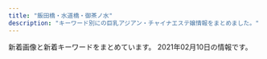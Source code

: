 ```yaml
---
title: "飯田橋・水道橋・御茶ノ水"
description: "キーワード別にの巨乳アジアン・チャイナエステ嬢情報をまとめました。"
---
```


新着画像と新着キーワードをまとめています。
2021年02月10日の情報です。

<DmmAffiliateIns />
<KeywordTable
  shops={
    [
    {
        "url": "http://venus.tyo.cm/",
        "station": "JR\u6c34\u9053\u6a4b\u99c5\u6771\u53e3",
        "name": "\u30d3\u30fc\u30ca\u30b9",
        "keywords": {
            "83": 10,
            "D": 18,
            "84": 4,
            "89": 6,
            "88": 4,
            "F": 6,
            "E": 6,
            "85": 6
        },
        "img_links": [
            "http://venus.tyo.cm/images/room4.jpg",
            "http://venus.tyo.cm/photos/sites/40/2020/05/202005250635220.jpg",
            "http://venus.tyo.cm/images/top.png",
            "http://venus.tyo.cm/photos/sites/40/2020/08/2020083109075685.jpeg",
            "http://venus.tyo.cm/images/room3.jpg",
            "http://venus.tyo.cm/images/spmainimg.jpg",
            "http://venus.tyo.cm/images/mainimg.jpg",
            "http://venus.tyo.cm/photos/sites/40/2020/08/2020083109075781.jpeg",
            "http://venus.tyo.cm/photos/sites/40/2020/08/2020083109075912.jpeg",
            "http://venus.tyo.cm/photos/sites/40/2020/10/202010021052282.jpeg",
            "http://venus.tyo.cm/photos/sites/40/2020/08/2020083109075883.jpeg",
            "http://venus.tyo.cm/images/room1.jpg",
            "http://venus.tyo.cm/images/pagetop.png",
            "http://venus.tyo.cm/images/room5.jpg",
            "http://venus.tyo.cm/photos/sites/40/2020/08/2020083110414612.jpeg",
            "http://venus.tyo.cm/photos/sites/40/2020/09/2020090907201289.jpeg",
            "http://venus.tyo.cm/photos/sites/40/2020/08/2020083110414597.jpeg",
            "http://venus.tyo.cm/images/room2.jpg",
            "http://venus.tyo.cm/photos/sites/40/2020/08/2020083109075784.jpeg",
            "http://venus.tyo.cm/images/room6.jpg",
            "http://venus.tyo.cm/photos/sites/40/2020/08/2020083109075848.jpeg",
            "http://venus.tyo.cm/photos/sites/40/2020/09/2020090907201348.jpeg",
            "http://venus.tyo.cm/photos/sites/40/2020/09/2020091012404045.jpeg"
        ]
    },
    {
        "name": "\u30e9\u30d4\u30b9",
        "station": "\u795e\u4fdd\u753a\u99c5A7\u51fa\u53e3",
        "img_links": [
            "http://rapisu.tokyo/images/mika.jpg",
            "http://rapisu.tokyo/images/flash.jpg",
            "http://rapisu.tokyo/images/end.png",
            "http://rapisu.tokyo/images/r2.jpg",
            "http://rapisu.tokyo/images/mobile.png",
            "http://rapisu.tokyo/images/meihui.jpg",
            "http://rapisu.tokyo/images/r1.jpg",
            "http://rapisu.tokyo/images/g0.jpg",
            "http://rapisu.tokyo/images/top.png",
            "http://rapisu.tokyo/images/flash1.jpg",
            "http://rapisu.tokyo/images/zi_staff.png",
            "http://rapisu.tokyo/images/r3.jpg",
            "http://rapisu.tokyo/images/tiao.png"
        ],
        "url": "http://rapisu.tokyo/",
        "keywords": {
            "C": 7
        }
    },
    {
        "keywords": {},
        "name": "\u30d7\u30ea\u30f3",
        "url": "https://suidobashi-mensesthe.com/",
        "img_links": [
            "https://suidobashi-mensesthe.com/staff/ai-l2.jpg",
            "https://suidobashi-mensesthe.com/staff/yui-s1.jpg",
            "https://suidobashi-mensesthe.com/images/footer-l.png",
            "https://suidobashi-mensesthe.com/images/prin-video2.jpg",
            "https://suidobashi-mensesthe.com/room/1-s.jpg",
            "https://suidobashi-mensesthe.com/mens-esthe-massage/2020/02/27/yui-s1.jpg",
            "https://suidobashi-mensesthe.com/staff/midori-l3.jpg",
            "https://suidobashi-mensesthe.com/room/4-s.jpg",
            "https://suidobashi-mensesthe.com/icon/line.png",
            "https://suidobashi-mensesthe.com/staff/midori-l1.jpg",
            "https://suidobashi-mensesthe.com/button/home.png",
            "https://suidobashi-mensesthe.com/room/1-l.jpg",
            "https://suidobashi-mensesthe.com/room/6-l.jpg",
            "https://suidobashi-mensesthe.com/room/2-s.jpg",
            "https://suidobashi-mensesthe.com/images/qrcode.png",
            "https://suidobashi-mensesthe.com/room/5-s.jpg",
            "https://suidobashi-mensesthe.com/room/2-l.jpg",
            "https://suidobashi-mensesthe.com/staff/midori-s3.jpg",
            "https://suidobashi-mensesthe.com/staff/midori-l2.jpg",
            "https://suidobashi-mensesthe.com/icon/facebook.png",
            "https://suidobashi-mensesthe.com/staff/yui-l1.jpg",
            "https://suidobashi-mensesthe.com/staff/ai-l1.jpg",
            "https://suidobashi-mensesthe.com/room/6-s.jpg",
            "https://suidobashi-mensesthe.com/staff/yumi-s1.jpg",
            "https://suidobashi-mensesthe.com/room/esthe2.jpg",
            "https://suidobashi-mensesthe.com/images/main-sp.jpg",
            "https://suidobashi-mensesthe.com/room/5-l.jpg",
            "https://suidobashi-mensesthe.com/images/header3.png",
            "https://suidobashi-mensesthe.com/staff/midori-s1.jpg",
            "https://suidobashi-mensesthe.com/images/clear.png",
            "https://suidobashi-mensesthe.com/room/4-l.jpg",
            "https://suidobashi-mensesthe.com/images/flower.png",
            "https://suidobashi-mensesthe.com/staff/erika-l1.jpg",
            "https://suidobashi-mensesthe.com/staff/yui-l2.jpg",
            "https://suidobashi-mensesthe.com/staff/yumi-l1.jpg",
            "https://suidobashi-mensesthe.com/staff/erika-s1.jpg",
            "https://suidobashi-mensesthe.com/room/3-l.jpg",
            "https://suidobashi-mensesthe.com/staff/ai-s1.jpg",
            "https://suidobashi-mensesthe.com/images/covit19.jpg",
            "https://suidobashi-mensesthe.com/button/blog.png",
            "https://suidobashi-mensesthe.com/room/esthe1.jpg",
            "https://suidobashi-mensesthe.com/images/footer-r.png",
            "https://suidobashi-mensesthe.com/staff/yui-s2.jpg",
            "https://suidobashi-mensesthe.com/images/main1.jpg",
            "https://suidobashi-mensesthe.com/room/esthe3.jpg",
            "https://suidobashi-mensesthe.com/staff/yumi-s2.jpg",
            "https://suidobashi-mensesthe.com/room/3-s.jpg",
            "https://suidobashi-mensesthe.com/staff/midori-s2.jpg",
            "https://suidobashi-mensesthe.com/button/staff.png",
            "https://suidobashi-mensesthe.com/icon/google_plus.png",
            "https://suidobashi-mensesthe.com/icon/twitter.png",
            "https://suidobashi-mensesthe.com/staff/ai-s2.jpg",
            "https://suidobashi-mensesthe.com/mens-esthe-massage/2020/08/06/yui-s1.jpg",
            "https://suidobashi-mensesthe.com/staff/yumil2.jpg"
        ],
        "station": "JR\u6c34\u9053\u6a4b\u99c5\u897f\u53e3"
    },
    {
        "img_links": [],
        "url": "https://raku-relax.tokyo/",
        "station": "\u725b\u8fbc\u795e\u697d\u5742\u99c5A2\u51fa\u53e3",
        "name": "\u697d\u697d",
        "keywords": {}
    },
    {
        "keywords": {
            "C": 17
        },
        "img_links": [
            "http://sln-relax.com/scdl/staff/10031.jpg",
            "http://sln-relax.com/scdl/staff/10021.jpg",
            "http://sln-relax.com/scdl/staff/10081.jpg",
            "http://sln-relax.com/img/ttl_concept.jpg",
            "http://sln-relax.com/img/att.jpg",
            "http://sln-relax.com/pic/topimg3.jpg",
            "http://sln-relax.com/i/files/homeimg.jpg",
            "http://sln-relax.com/img/ttl_tnew.jpg",
            "http://sln-relax.com/scdl/staff/10051.jpg",
            "http://sln-relax.com/i/files/girl01.jpg",
            "http://sln-relax.com/scdl/staff/10071.jpg",
            "http://sln-relax.com/img/ttl_rec.jpg",
            "http://sln-relax.com/i/files/girl02.jpg",
            "http://sln-relax.com/img/ttl_staff.png",
            "http://sln-relax.com/pic/head.png",
            "http://sln-relax.com/img/ttl_mobile.jpg",
            "http://sln-relax.com/scdl/staff/10061.jpg",
            "http://sln-relax.com/scdl/staff/10011.jpg",
            "http://sln-relax.com/pic/topimg1.jpg",
            "http://sln-relax.com/pic/topimg2.jpg",
            "http://sln-relax.com/scdl/staff/10041.jpg"
        ],
        "station": "JR\u6c34\u9053\u6a4b\u99c5\u897f\u53e3",
        "url": "http://sln-relax.com/",
        "name": "Lime"
    },
    {
        "keywords": {
            "84": 2,
            "85": 1,
            "D": 3,
            "94": 10,
            "C": 2,
            "F": 10
        },
        "name": "\u307f\u3055\u304d",
        "img_links": [
            "http://rioplioop.xyz/uploads/201215/1-20121514062YE.jpg",
            "http://rioplioop.xyz/picture/cam-01.jpg",
            "http://rioplioop.xyz/uploads/200601/1-200601142913462.jpg",
            "http://rioplioop.xyz/picture/foot01.jpg",
            "http://rioplioop.xyz/uploads/200601/1-200601142U5L7.jpg",
            "http://rioplioop.xyz/uploads/200619/1-20061912514T35.jpg",
            "http://rioplioop.xyz/uploads/200601/1-200601142629454.jpg",
            "http://rioplioop.xyz/uploads/200720/1-200H0125S1U2.jpg",
            "http://rioplioop.xyz/uploads/200601/1-200601142TY37.jpg",
            "http://rioplioop.xyz/uploads/201207/1-20120G62S9A5.jpg",
            "http://rioplioop.xyz/uploads/200601/1-200601142P4643.jpg",
            "http://rioplioop.xyz/uploads/200710/1-200G01PS2Q3.jpg",
            "http://rioplioop.xyz/uploads/210107/1-21010G41433150.jpg",
            "http://rioplioop.xyz/uploads/200619/1-200619125204158.jpg",
            "http://rioplioop.xyz/uploads/200601/1-200601142G5438.jpg",
            "http://rioplioop.xyz/uploads/210122/1-2101221A121555.jpg",
            "http://rioplioop.xyz/uploads/201215/1-201215140614E6.jpg",
            "http://rioplioop.xyz/uploads/200709/1-200FZ94240538.jpg",
            "http://rioplioop.xyz/uploads/200625/1-200625140422133.jpg",
            "http://rioplioop.xyz/uploads/200625/1-200625140331O1.jpg",
            "http://rioplioop.xyz/uploads/200601/1-200601142921510.jpg",
            "http://rioplioop.xyz/uploads/200601/1-200601142639540.jpg",
            "http://rioplioop.xyz/picture/m-top004.jpg",
            "http://rioplioop.xyz/uploads/200601/1-200601142R2G3.jpg",
            "http://rioplioop.xyz/uploads/210107/1-21010G41345N3.jpg",
            "http://rioplioop.xyz/picture/m-top003.jpg",
            "http://rioplioop.xyz/uploads/200601/1-200601142K43F.jpg",
            "http://rioplioop.xyz/uploads/200601/1-200601142S1947.jpg",
            "http://rioplioop.xyz/uploads/200709/1-200FZ94225252.jpg",
            "http://rioplioop.xyz/picture/m-head01.jpg",
            "http://rioplioop.xyz/picture/call.png",
            "http://rioplioop.xyz/uploads/200720/1-200H0125T94A.jpg",
            "http://rioplioop.xyz/uploads/200601/1-200601142F5435.jpg",
            "http://rioplioop.xyz/uploads/210122/1-2101221A05a06.jpg"
        ],
        "station": "JR\u6c34\u9053\u6a4b\u99c5\u6771\u53e3",
        "url": "http://rioplioop.xyz/"
    },
    {
        "name": "\u60a0 \u3086\u3046",
        "station": "JR\u6c34\u9053\u6a4b\u99c5\u897f\u53e3",
        "keywords": {
            "85": 21,
            "86": 7,
            "D": 35,
            "87": 7,
            "84": 7,
            "C": 20
        },
        "url": "http://yu.xyz.mn/",
        "img_links": [
            "http://yu.xyz.mn/photos/sites/91/2019/12/2019122901424384.jpg",
            "http://yu.xyz.mn/images/s_shedule.jpg",
            "http://yu.xyz.mn/images/room2.jpg",
            "http://yu.xyz.mn/images/ac6.jpg",
            "http://yu.xyz.mn/images/room3.jpg",
            "http://yu.xyz.mn/images/ac5.jpg",
            "http://yu.xyz.mn/photos/sites/91/2020/02/2020022305370017.jpg",
            "http://yu.xyz.mn/images/room1.jpg",
            "http://yu.xyz.mn/photos/sites/91/2020/04/2020040807282190.jpg",
            "http://yu.xyz.mn/images/s_news.jpg",
            "http://yu.xyz.mn/images/room4.jpg",
            "http://yu.xyz.mn/images/ac3.jpg",
            "http://yu.xyz.mn/photos/sites/91/2021/01/2021012205451889.jpg",
            "http://yu.xyz.mn/photos/sites/91/2019/12/2019122702252691.jpg",
            "http://yu.xyz.mn/images/ac1.jpg",
            "http://yu.xyz.mn/images/ac2.jpg",
            "http://yu.xyz.mn/images/top.jpg",
            "http://yu.xyz.mn/images/s_staff.jpg",
            "http://yu.xyz.mn/photos/sites/91/2019/12/2019122702252767.jpg",
            "http://yu.xyz.mn/images/ac4.jpg",
            "http://yu.xyz.mn/images/mobile.jpg"
        ]
    },
    {
        "img_links": [],
        "url": "https://izumi-esthe.tokyo/",
        "keywords": {},
        "station": "\u5c0f\u5ddd\u753a\u99c5B5\u51fa\u53e3",
        "name": "\u7652\u3057\u306e\u6cc9"
    },
    {
        "img_links": [],
        "station": "\u795e\u4fdd\u753a\u99c5A1\u51fa\u53e3",
        "url": "https://kira.uouono.com/",
        "name": "\u30ad\u30e9\u30e9",
        "keywords": {}
    },
    {
        "img_links": [
            "https://i2.wp.com/aromalucky.xyz/wp-content/uploads/2017/12/08.jpg",
            "https://i1.wp.com/aromalucky.xyz/wp-content/uploads/2019/10/20.jpg",
            "https://i2.wp.com/aromalucky.xyz/wp-content/uploads/2017/12/02.jpg",
            "https://i0.wp.com/aromalucky.xyz/wp-content/uploads/2019/04/13.jpg",
            "https://i2.wp.com/aromalucky.xyz/wp-content/uploads/2020/09/21.jpg",
            "https://i0.wp.com/aromalucky.xyz/wp-content/uploads/2017/12/05-1.jpg",
            "https://i0.wp.com/aromalucky.xyz/wp-content/uploads/2019/05/15.jpg",
            "https://i2.wp.com/aromalucky.xyz/wp-content/uploads/2019/04/14.jpg",
            "http://aromalucky.xyz/wp-content/uploads/2019/05/01_02.png",
            "https://i1.wp.com/aromalucky.xyz/wp-content/uploads/2017/12/04-1.jpg",
            "https://i2.wp.com/aromalucky.xyz/wp-content/uploads/2019/04/12.jpg",
            "https://i0.wp.com/aromalucky.xyz/wp-content/uploads/2019/05/02.png",
            "https://i2.wp.com/aromalucky.xyz/wp-content/uploads/2017/12/03-1.jpg",
            "https://i1.wp.com/aromalucky.xyz/wp-content/uploads/2019/05/16.jpg",
            "https://i2.wp.com/aromalucky.xyz/wp-content/uploads/2019/05/03.png"
        ],
        "url": "http://aromalucky.xyz/",
        "station": "\u5c0f\u5ddd\u753a\u99c5B4",
        "keywords": {},
        "name": "\u30a2\u30ed\u30de\u30e9\u30c3\u30ad\u30fc"
    }
]
}
/>
<DmmAffiliateScript />
